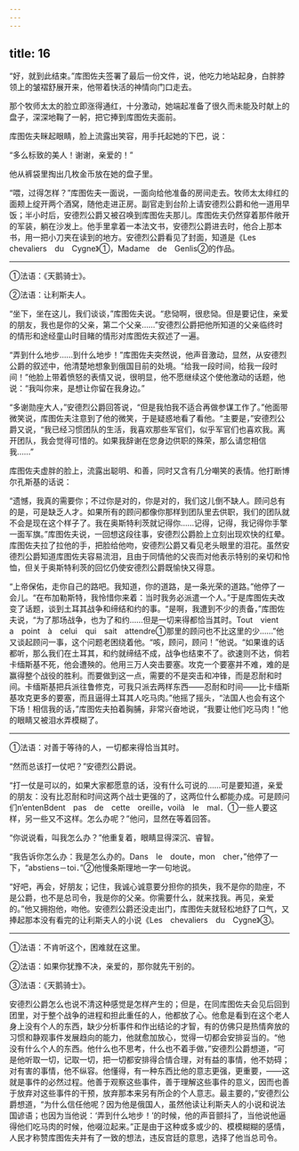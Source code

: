 ```yaml
---
---
---
```

title: 16
---





“好，就到此结束。”库图佐夫签署了最后一份文件，说，他吃力地站起身，白胖脖领上的皱褶舒展开来，他带着快活的神情向门口走去。

那个牧师太太的脸立即涨得通红，十分激动，她端起准备了很久而未能及时献上的盘子，深深地鞠了一躬，把它捧到库图佐夫面前。

库图佐夫眯起眼睛，脸上流露出笑容，用手托起她的下巴，说：

“多么标致的美人！谢谢，亲爱的！”

他从裤袋里掏出几枚金币放在她的盘子里。

“喂，过得怎样？”库图佐夫一面说，一面向给他准备的房间走去。牧师太太绯红的面颊上绽开两个酒窝，随他走进正房。副官走到台阶上请安德烈公爵和他一道用早饭；半小时后，安德烈公爵又被召唤到库图佐夫那儿。库图佐夫仍然穿着那件敞开的军装，躺在沙发上。他手里拿着一本法文书，安德烈公爵进去时，他合上那本书，用一把小刀夹在读到的地方。安德烈公爵看见了封面，知道是《Les　chevaliers　du　Cygne》①，Madame　de　Genlis②的作品。

--------

①法语：《天鹅骑士》。

②法语：让利斯夫人。

“坐下，坐在这儿，我们谈谈，”库图佐夫说。“悲恸啊，很悲恸。但是要记住，亲爱的朋友，我也是你的父亲，第二个父亲……”安德烈公爵把他所知道的父亲临终时的情形和途经童山时目睹的情形对库图佐夫叙述了一遍。

“弄到什么地步……到什么地步！”库图佐夫突然说，他声音激动，显然，从安德烈公爵的叙述中，他清楚地想象到俄国目前的处境。“给我一段时间，给我一段时间！”他脸上带着愤怒的表情又说，很明显，他不愿继续这个使他激动的话题，他说：“我叫你来，是想让你留在我身边。”

“多谢勋座大人，”安德烈公爵回答说，“但是我怕我不适合再做参谋工作了。”他面带微笑说，库图佐夫注意到了他的微笑，于是疑惑地看了看他。“主要是，”安德烈公爵又说，“我已经习惯团队的生活，我喜欢那些军官们，似乎军官们也喜欢我。离开团队，我会觉得可惜的。如果我辞谢在您身边供职的殊荣，那么请您相信我……”

库图佐夫虚胖的脸上，流露出聪明、和善，同时又含有几分嘲笑的表情。他打断博尔孔斯基的话说：

“遗憾，我真的需要你；不过你是对的，你是对的，我们这儿倒不缺人。顾问总有的是，可是缺乏人才。如果所有的顾问都像你那样到团队里去供职，我们的团队就不会是现在这个样子了。我在奥斯特利茨就记得你……记得，记得，我记得你手擎一面军旗。”库图佐夫说，一回想这段往事，安德烈公爵脸上立刻出现欢快的红晕。库图佐夫拉了拉他的手，把脸给他吻，安德烈公爵又看见老头眼里的泪花。虽然安德烈公爵知道库图佐夫容易流泪，且由于同情他的父丧而对他表示特别的亲切和怜恤，但关于奥斯特利茨的回忆仍使安德烈公爵既愉快又得意。

“上帝保佑，走你自己的路吧。我知道，你的道路，是一条光荣的道路。”他停了一会儿。“在布加勒斯特，我怜惜你来着：当时我务必派遣一个人。”于是库图佐夫改变了话题，谈到土耳其战争和缔结和约的事。“是啊，我遭到不少的责备，”库图佐夫说，“为了那场战争，也为了和约……但是一切来得都恰当其时。Tout　vient　a　point　à　celui　qui　sait　attendre①那里的顾问也不比这里的少……”他又谈起顾问一事，这个问题老困绕着他。“咳，顾问，顾问！”他说。“如果谁的话都听，那么我们在土耳其，和约就缔结不成，战争也结束不了。欲速则不达，倘若卡缅斯基不死，他会遭殃的。他用三万人突击要塞。攻克一个要塞并不难，难的是赢得整个战役的胜利。而要做到这一点，需要的不是突击和冲锋，而是忍耐和时间。卡缅斯基把兵派往鲁修克，可我只派去两样东西——忍耐和时间——比卡缅斯基攻克更多的要塞，而且逼得土耳其人吃马肉。”他摇了摇头，“法国人也会有这个下场！相信我的话，”库图佐夫拍着胸脯，非常兴奋地说，“我要让他们吃马肉！”他的眼睛又被泪水弄模糊了。

--------

①法语：对善于等待的人，一切都来得恰当其时。

“然而总该打一仗吧？”安德烈公爵说。

“打一仗是可以的，如果大家都愿意的话，没有什么可说的……可是要知道，亲爱的朋友：没有比忍耐和时间这两个战士更强的了，这两位什么都能办成。可是顾问们n’entenBdent　pas　de　cette　oreille，voilà　le　mal．①一些人要这样，另一些又不这样。怎么办呢？”他问，显然在等着回答。

“你说说看，叫我怎么办？”他重复着，眼睛显得深沉、睿智。

“我告诉你怎么办：我是怎么办的。Dans　le　doute，mon　cher，”他停了一下，“abstiens－toi．”②他慢条斯理地一字一句地说。

“好吧，再会，好朋友；记住，我诚心诚意要分担你的损失，我不是你的勋座，不是公爵，也不是总司令，我是你的父亲。你需要什么，就来找我。再见，亲爱的。”他又拥抱他，吻他。安德烈公爵还没走出门，库图佐夫就轻松地舒了口气，又捧起那本没有看完的让利斯夫人的小说《Les　chevaliers　du　Cygne》③。

--------

①法语：不肯听这个，困难就在这里。

②法语：如果你犹豫不决，亲爱的，那你就先干别的。

③法语：《天鹅骑士》。

安德烈公爵怎么也说不清这种感觉是怎样产生的；但是，在同库图佐夫会见后回到团里，对于整个战争的进程和担此重任的人，他都放了心。他愈是看到在这个老人身上没有个人的东西，缺少分析事件和作出结论的才智，有的仿佛只是热情奔放的习惯和静观事件发展趋向的能力，他就愈加放心，觉得一切都会安排妥当的。“他没有什么个人的东西。他什么也不思考，什么也不着手做，”安德烈公爵想道，“可是他听取一切，记取一切，把一切都安排得合情合理，对有益的事情，他不妨碍；对有害的事情，他不纵容。他懂得，有一种东西比他的意志更强，更重要，——这就是事件的必然过程。他善于观察这些事件，善于理解这些事件的意义，因而也善于放弃对这些事件的干预，放弃那本来另有所企的个人意志。最主要的，”安德烈公爵想道，“为什么信任他呢？因为他是俄国人，虽然他读让利斯夫人的小说和说法国谚语；也因为当他说：‘弄到什么地步！’的时候，他的声音颤抖了，当他说他逼得他们吃马肉的时候，他啜泣起来。”正是由于这种或多或少的、模模糊糊的感情，人民才称赞库图佐夫并有了一致的想法，违反宫廷的意思，选择了他当总司令。